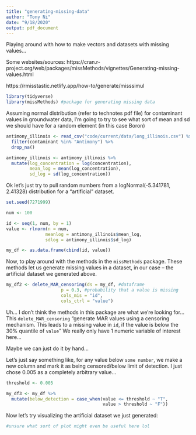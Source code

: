 ```yaml
---
title: "generating-missing-data"
author: "Tony Ni"
date: "9/18/2020"
output: pdf_document
---
```


Playing around with how to make vectors and datasets with missing values...

Some websites/sources:
\itemize{begin}
  \item https://cran.r-project.org/web/packages/missMethods/vignettes/Generating-missing-values.html
  \item https://rmisstastic.netlify.app/how-to/generate/misssimul
\itemize{end}

```r
library(tidyverse)
library(missMethods) #package for generating missing data
```

Assuming normal distribution (refer to technotes pdf file) for contaminant values in groundwater data, I'm going to try to see what sort of mean and sd we should have for a random element (in this case Boron)

```r
antimony_illinois <- read_csv("code/current/data/long_illinois.csv") %>%
  filter(contaminant %in% "Antimony") %>%
  drop_na()

antimony_illinois <- antimony_illinois %>%
  mutate(log_concentration = log(concentration),
         mean_log = mean(log_concentration),
         sd_log = sd(log_concentration))
```

Ok let's just try to pull random numbers from a logNormal(-5.341781, 2.41328) distribution for a "artificial" dataset.

```r
set.seed(7271999)

num <- 100

id <- seq(1, num, by = 1)
value <- rlnorm(n = num, 
               meanlog = antimony_illinois$mean_log,
               sdlog = antimony_illinois$sd_log)

my_df <- as.data.frame(cbind(id, value))
```

Now, to play around with the methods in the `missMethods` package. These methods let us generate missing values in a dataset, in our case -- the artificial dataset we generated above.

```r
my_df2 <- delete_MAR_censoring(ds = my_df, #dataframe
                     p = 0.3, #probability that a value is missing
                     cols_mis = "id",
                     cols_ctrl = "value")
```

Uh... I don't think the methods in this package are what we're looking for... This `delete_MAR_censoring` "generate MAR values using a censoring mechanism. This leads to a missing value in `id`, if the value is below the 30% quantile of `value`" We really only have 1 numeric variable of interest here...

Maybe we can just do it by hand...

Let's just say something like, for any value below `some number`, we make a new column and mark it as being censored/below limit of detection. I just chose 0.005 as a completely arbitrary value...

```r
threshold <- 0.005

my_df3 <- my_df %>%
  mutate(below_detection = case_when(value <= threshold ~ "T",
                                     value > threshold ~ "F"))
```

Now let's try visualizing the artificial dataset we just generated:

```r
#unsure what sort of plot might even be useful here lol
```









